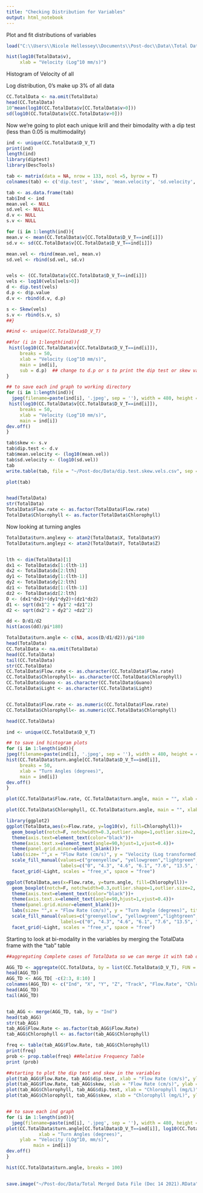 ```yaml
---
title: "Checking Distribution for Variables"
output: html_notebook
---
```


Plot and fit distributions of variables

```r

load("C:\\Users\\Nicole Hellessey\\Documents\\Post-doc\\Data\\Total Data Merged File (Dec 14 2021).Rda")

hist(log10(TotalData$v),
     xlab = "Velocity (Log^10 mm/s)")

```

Histogram of Velocity of all

Log distribution, 0's make up 3% of all data

```r
CC.TotalData <- na.omit(TotalData)
head(CC.TotalData)
10^mean(log10(CC.TotalData$v[CC.TotalData$v>0]))
sd(log10(CC.TotalData$v[CC.TotalData$v>0]))

```
Now we're going to plot each unique krill and their bimodality with a dip test (less than 0.05 is multimodality)

```r
ind <- unique(CC.TotalData$D_V_T)
print(ind)
length(ind)
library(diptest)
library(DescTools)

tab <- matrix(data = NA, nrow = 133, ncol =5, byrow = T)
colnames(tab) <- c('dip.test', 'skew', 'mean.velocity', 'sd.velocity', 'Ind')

tab <- as.data.frame(tab)
tab$Ind <- ind
mean.vel <- NULL
sd.vel <- NULL
d.v <- NULL
s.v <- NULL

for (i in 1:length(ind)){
mean.v <- mean(CC.TotalData$v[CC.TotalData$D_V_T==ind[i]])
sd.v <- sd(CC.TotalData$v[CC.TotalData$D_V_T==ind[i]])

mean.vel <- rbind(mean.vel, mean.v)
sd.vel <- rbind(sd.vel, sd.v)


vels <- (CC.TotalData$v[CC.TotalData$D_V_T==ind[i]])
vels <- log10(vels[vels>0])
d <- dip.test(vels)
d.p <- d$p.value
d.v <- rbind(d.v, d.p)

s <- Skew(vels)
s.v <- rbind(s.v, s)
##}

##ind <- unique(CC.TotalData$D_V_T)

##for (i in 1:length(ind)){
 hist(log10(CC.TotalData$v[CC.TotalData$D_V_T==ind[i]]),
     breaks = 50,
     xlab = "Velocity (Log^10 mm/s)",
     main = ind[i],
     sub = d.p)  ## change to d.p or s to print the dip test or skew value as the title instead
}

## to save each ind graph to working directory
for (i in 1:length(ind)){
  jpeg(filename=paste(ind[i], '.jpeg', sep = ''), width = 480, height = 480)
 hist(log10(CC.TotalData$v[CC.TotalData$D_V_T==ind[i]]),
     breaks = 50,
     xlab = "Velocity (Log^10 mm/s)",
     main = ind[i])
dev.off()
}

tab$skew <- s.v
tab$dip.test <- d.v
tab$mean.velocity <- (log10(mean.vel))
tab$sd.velocity <- (log10(sd.vel))
tab
write.table(tab, file = "~/Post-doc/Data/dip.test.skew.vels.csv", sep = ",", col.names = TRUE)

plot(tab)


head(TotalData)
str(TotalData)
TotalData$Flow.rate <- as.factor(TotalData$Flow.rate)
TotalData$Chlorophyll <- as.factor(TotalData$Chlorophyll)

```


Now looking at turning angles

```r
TotalData$turn.anglexy <- atan2(TotalData$X, TotalData$Y)
TotalData$turn.angleyz <- atan2(TotalData$Y, TotalData$Z)


lth <- dim(TotalData)[1]
dx1 <- TotalData$dx[1:(lth-1)]
dx2 <- TotalData$dx[2:lth]
dy1 <- TotalData$dy[1:(lth-1)]
dy2 <- TotalData$dy[2:lth]
dz1 <- TotalData$dz[1:(lth-1)]
dz2 <- TotalData$dz[2:lth]
D <- (dx1*dx2)+(dy1*dy2)+(dz1*dz2)
d1 <- sqrt(dx1^2 + dy1^2 +dz1^2)
d2 <- sqrt(dx2^2 + dy2^2 +dz2^2)

dd <- D/d1/d2
hist(acos(dd)/pi*180)

TotalData$turn.angle <- c(NA, acos(D/d1/d2))/pi*180
head(TotalData)
CC.TotalData <- na.omit(TotalData)
head(CC.TotalData)
tail(CC.TotalData)
str(CC.TotalData)
CC.TotalData$Flow.rate <- as.character(CC.TotalData$Flow.rate)
CC.TotalData$Chlorophyll<- as.character(CC.TotalData$Chlorophyll)
CC.TotalData$Guano <- as.character(CC.TotalData$Guano)
CC.TotalData$Light <- as.character(CC.TotalData$Light)


CC.TotalData$Flow.rate <- as.numeric(CC.TotalData$Flow.rate)
CC.TotalData$Chlorophyll<- as.numeric(CC.TotalData$Chlorophyll)

head(CC.TotalData)

ind <- unique(CC.TotalData$D_V_T)

## to save ind histogram plots
for (i in 1:length(ind)){
jpeg(filename=paste(ind[i], '.jpeg', sep = ''), width = 480, height = 480)
hist(CC.TotalData$turn.angle[CC.TotalData$D_V_T==ind[i]],
     breaks = 50,
     xlab = "Turn Angles (degrees)",
     main = ind[i]) 
dev.off()
}

plot(CC.TotalData$Flow.rate, CC.TotalData$turn.angle, main = "", xlab = "Flow Rate (cm/s)", ylab = "Turn angle (degrees)")

plot(CC.TotalData$Chlorophyll, CC.TotalData$turn.angle, main = "", xlab = "Chlorophyll (mg/L)", ylab = "Turn angle (degrees)")

library(ggplot2)
ggplot(TotalData,aes(x=Flow.rate, y=log10(v), fill=Chlorophyll))+
  geom_boxplot(notch=F, notchwidth=0.3,outlier.shape=1,outlier.size=2, coef=1.5)+
  theme(axis.text=element_text(color="black"))+
  theme(axis.text.x=element_text(angle=90,hjust=1,vjust=0.4))+
  theme(panel.grid.minor=element_blank())+
  labs(size= "",x = "Flow Rate (cm/s)", y = "Velocity (Log transformed)(mm/s)", title = "Light") +
  scale_fill_manual(values=c("greenyellow", "yellowgreen","lightgreen", "green", "green3", "green4", "darkgreen"),name = "Chlorophyll (mg/L)",
                    labels=c("0", "4.3", "4.6", "6.1", "7.6", "13.5", "19"))+
  facet_grid(~Light, scales = "free_x", space = "free")

ggplot(TotalData,aes(x=Flow.rate, y=turn.angle, fill=Chlorophyll))+
  geom_boxplot(notch=F, notchwidth=0.3,outlier.shape=1,outlier.size=2, coef=1.5)+
  theme(axis.text=element_text(color="black"))+
  theme(axis.text.x=element_text(angle=90,hjust=1,vjust=0.4))+
  theme(panel.grid.minor=element_blank())+
  labs(size= "",x = "Flow Rate (cm/s)", y = "Turn Angle (degrees)", title = "Light") +
  scale_fill_manual(values=c("greenyellow", "yellowgreen","lightgreen", "green", "green3", "green4", "darkgreen"),name = "Chlorophyll (mg/L)",
                    labels=c("0", "4.3", "4.6", "6.1", "7.6", "13.5", "19"))+
  facet_grid(~Light, scales = "free_x", space = "free")

```

Starting to look at bi-modality in the variables by merging the TotalData frame with the "tab" table
```r
##aggregating Complete cases of TotalData so we can merge it with tab data

AGG_TD <- aggregate(CC.TotalData, by = list(CC.TotalData$D_V_T), FUN = mean)
head(AGG_TD)
AGG_TD <- AGG_TD[ -c(2:3, 8:10) ]
colnames(AGG_TD) <- c("Ind", "X", "Y", "Z", "Track", "Flow.Rate", "Chlorophyll", "Guano", "Light", "dx", "dy", "dz", "d", "vx", "vy", "vz", "v", "heading", "pitch", "turn.anglexy", "turn.angleyz", "turn.angle")
head(AGG_TD)
tail(AGG_TD)


tab_AGG <- merge(AGG_TD, tab, by = "Ind")
head(tab_AGG)
str(tab_AGG)
tab_AGG$Flow.Rate <- as.factor(tab_AGG$Flow.Rate)
tab_AGG$Chlorophyll <- as.factor(tab_AGG$Chlorophyll)

freq <- table(tab_AGG$Flow.Rate, tab_AGG$Chlorophyll)
print(freq)
prob <- prop.table(freq) ##Relative Frequency Table
print (prob)

##starting to plot the dip test and skew in the variables
plot(tab_AGG$Flow.Rate, tab_AGG$dip.test, xlab = "Flow Rate (cm/s)", ylab = "Dip Test (p.value)")
plot(tab_AGG$Flow.Rate, tab_AGG$skew, xlab = "Flow Rate (cm/s)", ylab = "Skew Test (p.value)")
plot(tab_AGG$Chlorophyll, tab_AGG$dip.test, xlab = "Chlorophyll (mg/L)", ylab = "Dip Test (p.value)")
plot(tab_AGG$Chlorophyll, tab_AGG$skew, xlab = "Chlorophyll (mg/L)", ylab = "Skew Test (p.value)")


## to save each ind graph
for (i in 1:length(ind)){
  jpeg(filename=paste(ind[i], '.jpeg', sep = ''), width = 480, height = 480)
plot(CC.TotalData$turn.angle[CC.TotalData$D_V_T==ind[i]], log10(CC.TotalData$v[CC.TotalData$D_V_T==ind[i]]),
            xlab = "Turn Angles (degrees)",
     ylab = "Velocity (LOg^10, mm/s)",
          main = ind[i]) 
dev.off()
}
```
```r
hist(CC.TotalData$turn.angle, breaks = 100)



```



```r
save.image("~/Post-doc/Data/Total Merged Data File (Dec 14 2021).RData")

```



